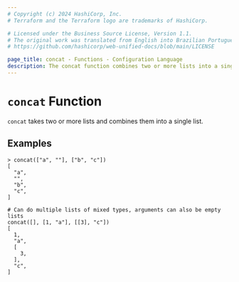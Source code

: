 ```yaml
---
# Copyright (c) 2024 HashiCorp, Inc.
# Terraform and the Terraform logo are trademarks of HashiCorp.

# Licensed under the Business Source License, Version 1.1.
# The original work was translated from English into Brazilian Portuguese.
# https://github.com/hashicorp/web-unified-docs/blob/main/LICENSE

page_title: concat - Functions - Configuration Language
description: The concat function combines two or more lists into a single list.
---
```


# `concat` Function

`concat` takes two or more lists and combines them into a single list.

## Examples

```
> concat(["a", ""], ["b", "c"])
[
  "a",
  "",
  "b",
  "c",
]

# Can do multiple lists of mixed types, arguments can also be empty lists
concat([], [1, "a"], [[3], "c"])
[
  1,
  "a",
  [
    3,
  ],
  "c",
]
```
